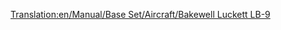 [[Translation:en/Manual/Base Set/Aircraft/Bakewell Luckett LB-9]]

{{hu/Manual/Base Set/Aircraft/Repülőgépek|Name=Bakewell Luckett LB-9
|Image=[[File:en/Manual/Base Set/Aircraft/McDonnellDouglasDC-9.png|Bakewell Luckett LB-9]]
|Cost=34,863 (69.726)
|Speed=947 km/h (592 MPH)
|Annual=4,218 (8.436)
|Designed=1964
|Lifespan=26
|Capacity=100 utas és 15 csomag levél
|Description=Ez a gyakran használatos repülőgép gyors, kis és elővárosi repülőgépeken remekül szolgál.
|Real-lifeWikilink=McDonnell Douglas DC-9
|Real-life=[http://hu.wikipedia.org/wiki/McDonnell_Douglas_DC-9 McDonell DC-9]
}}